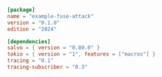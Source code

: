 
```toml  title="fuse-attack/Cargo.toml"
[package]
name = "example-fuse-attack"
version = "0.1.0"
edition = "2024"

[dependencies]
salvo = { version = "0.80.0" }
tokio = { version = "1", features = ["macros"] }
tracing = "0.1"
tracing-subscriber = "0.3"

```
